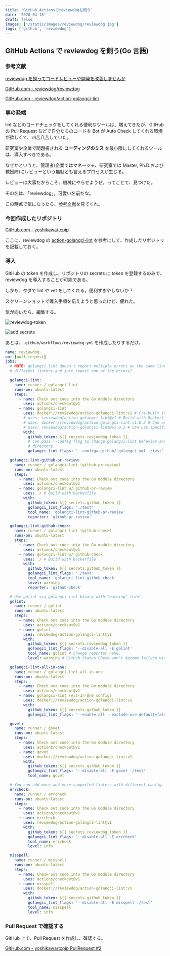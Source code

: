 ```yaml
---
title: 'GitHub Actionsでreviewdogを飼う'
date: '2020-04-18'
draft: false
images: ['/static/images/reviewdog/reviewdog.jpg']
tags: ['github', 'reviewdog']
---
```


## GitHub Actions で reviewdog を飼う(Go 言語)

### 参考文献

[reviewdog を飼ってコードレビューや開発を改善しませんか](http://haya14busa.com/reviewdog/)

[GitHub.com - reviewdog/reviewdog](https://github.com/reviewdog/reviewdog)

[GitHub.com - reviewdog/action-golangci-lint](https://github.com/reviewdog/action-golangci-lint)

### 事の発端

lint などのコードチェックをしてくれる便利なツールは、増えてきたが、GitHub の Pull Request などで自分たちのコードを Bot が Auto Check してくれる環境が欲しくて、四苦八苦していた。

研究室や企業で問題視される **コーディングのミス** を最小限にしてくれるツールは、導入すべきである。

なぜかというと、管理者(企業ではマネージャ、研究室では Master, Ph.D.および教授陣)にレビューという無駄とも言えるプロセスが生じる。

レビューは大事だからこそ、機械にやらせようぜ。ってことで、見つけた。

その名は、「reviewdog」。可愛い名前だな。

この時点で気になったら、[参考文献](https://yoshikawa.dev/blog/reviewdog#参考文献)を見てくれ。

### 今回作成したリポジトリ

[GitHub.com - yoshikawa/tcpip](https://github.com/yoshikawa/tcpip)

ここに、reviewdog の [action-golangci-lint](https://github.com/reviewdog/action-golangci-lint) を参考にして、作成したリポジトリを記載しておく。

### 導入

GitHub の token を作成し、リポジトリの secrets に token を登録するのみで、reviewdog を導入することが可能である。

しかも、タダで lint や vet をしてくれる。便利すぎやしないか？

スクリーンショットで導入手順を伝えようと思ったけど、疲れた。

気が向いたら、編集する。

![reviewdog-token](tcpip-reviewdog-token.png)

![add secrets](add-secrets.png)

あとは、`.github/workflows/reviewdog.yml` を作成したりするだけ。

```yaml
name: reviewdog
on: [pull_request]
jobs:
  # NOTE: golangci-lint doesn't report multiple errors on the same line from
  # different linters and just report one of the errors?

  golangci-lint:
    name: runner / golangci-lint
    runs-on: ubuntu-latest
    steps:
      - name: Check out code into the Go module directory
        uses: actions/checkout@v1
      - name: golangci-lint
        uses: docker://reviewdog/action-golangci-lint:v1 # Pre-built image
        # uses: reviewdog/action-golangci-lint@v1 # Build with Dockerfile
        # uses: docker://reviewdog/action-golangci-lint:v1.0.2 # Can use specific version.
        # uses: reviewdog/action-golangci-lint@v1.0.2 # Can use specific version.
        with:
          github_token: ${{ secrets.reviewdog_token }}
          # Can pass --config flag to change golangci-lint behavior and target
          # directory.
          golangci_lint_flags: '--config=.github/.golangci.yml ./test'

  golangci-lint-github-pr-review:
    name: runner / golangci-lint (github-pr-review)
    runs-on: ubuntu-latest
    steps:
      - name: Check out code into the Go module directory
        uses: actions/checkout@v1
      - name: golangci-lint w/ github-pr-review
        uses: ./ # Build with Dockerfile
        with:
          github_token: ${{ secrets.github_token }}
          golangci_lint_flags: './test'
          tool_name: 'golangci-lint-github-pr-review'
          reporter: 'github-pr-review'

  golangci-lint-github-check:
    name: runner / golangci-lint (github-check)
    runs-on: ubuntu-latest
    steps:
      - name: Check out code into the Go module directory
        uses: actions/checkout@v1
      - name: golangci-lint w/ github-check
        uses: ./ # Build with Dockerfile
        with:
          github_token: ${{ secrets.github_token }}
          golangci_lint_flags: './test'
          tool_name: 'golangci-lint-github-check'
          level: warning
          reporter: 'github-check'

  # Use golint via golangci-lint binary with "warning" level.
  golint:
    name: runner / golint
    runs-on: ubuntu-latest
    steps:
      - name: Check out code into the Go module directory
        uses: actions/checkout@v1
      - name: golint
        uses: reviewdog/action-golangci-lint@v1
        with:
          github_token: ${{ secrets.reviewdog_token }}
          golangci_lint_flags: '--disable-all -E golint'
          tool_name: golint # Change reporter name.
          level: warning # GitHub Status Check won't become failure with this level.

  golangci-lint-all-in-one:
    name: runner / golangci-lint-all-in-one
    runs-on: ubuntu-latest
    steps:
      - name: Check out code into the Go module directory
        uses: actions/checkout@v1
      - name: golangci-lint (All-In-One config)
        uses: docker://reviewdog/action-golangci-lint:v1
        with:
          github_token: ${{ secrets.github_token }}
          golangci_lint_flags: '--enable-all --exclude-use-default=false ./test'

  govet:
    name: runner / govet
    runs-on: ubuntu-latest
    steps:
      - name: Check out code into the Go module directory
        uses: actions/checkout@v1
      - name: govet
        uses: docker://reviewdog/action-golangci-lint:v1
        with:
          github_token: ${{ secrets.github_token }}
          golangci_lint_flags: '--disable-all -E govet ./test'
          tool_name: govet

  # You can add more and more supported linters with different config.
  errcheck:
    name: runner / errcheck
    runs-on: ubuntu-latest
    steps:
      - name: Check out code into the Go module directory
        uses: actions/checkout@v1
      - name: errcheck
        uses: reviewdog/action-golangci-lint@v1
        with:
          github_token: ${{ secrets.reviewdog_token }}
          golangci_lint_flags: '--disable-all -E errcheck'
          tool_name: errcheck
          level: info

  misspell:
    name: runner / misspell
    runs-on: ubuntu-latest
    steps:
      - name: Check out code into the Go module directory
        uses: actions/checkout@v1
      - name: misspell
        uses: docker://reviewdog/action-golangci-lint:v1
        with:
          github_token: ${{ secrets.github_token }}
          golangci_lint_flags: '--disable-all -E misspell ./test'
          tool_name: misspell
          level: info
```

### Pull Request で確認する

GitHub 上で、Pull Request を作成し、確認する。

[GitHub.com - yoshikawa/tcpip PullRequest #2](https://github.com/yoshikawa/tcpip/pull/2)
